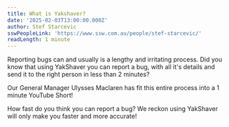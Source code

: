 ```yaml
---
title: What is Yakshaver?
date: '2025-02-03T13:00:00.000Z'
author: Stef Starcevic
sswPeopleLink: 'https://www.ssw.com.au/people/stef-starcevic/'
readLength: 1 minute
---
```


Reporting bugs can and usually is a lengthy and irritating process. Did you know that using YakShaver you can report a bug, with all it's details and send it to the right person in less than 2 minutes?

Our General Manager Ulysses Maclaren has fit this entire process into a 1 minute YouTube Short!

How fast do you think you can report a bug? We reckon using YakShaver will only make you faster and more accurate!

<Youtube embedSrc="https://www.youtube.com/shorts/0TPo98R1tnI" />
